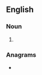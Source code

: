 ==English==

===Noun===
{{head|en|noun plural form}}

# {{plural of|pinsetter|lang=en}}

===Anagrams===
* {{anagrams|en|persistent|presentist|prettiness|serpentist}}